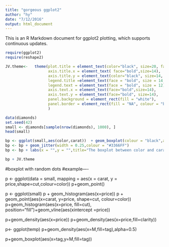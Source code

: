 ```yaml
---
title: "gorgeous ggplot2"
author: "hy"
date: "7/12/2016"
output: html_document
---
```


This is an R Markdown document for ggplot2 plotting, which supports continuous updates.

```r
require(ggplot2)
require(reshape2)
```

```r

JV.theme<-   theme(plot.title = element_text(color="black", size=20, face="bold.italic"),
                   axis.title.x = element_text( face="bold",size=14),
                   axis.title.y = element_text(color="black", size=14, face="bold"),
                   legend.title =element_text(face = "bold", size = 14, color = "black"),
                   legend.text = element_text(face = "bold", size = 12),
                   axis.text.x = element_text(face="bold",size=14),
                   axis.text.y = element_text(face="bold", size=14),
                   panel.background = element_rect(fill = "white"),
                   panel.border = element_rect(fill = "NA", colour = "black", size = 2)
                   )
```

```r
data(diamonds)
set.seed(42)
small <- diamonds[sample(nrow(diamonds), 1000), ]
head(small)
```


```r
bp <- ggplot(small,aes(color,carat))  + geom_boxplot(colour = "black",alpha=0.5,size = 2,width = 0.5)
bp <- bp + geom_jitter(width = 0.25,colour = "#3366FF")
bp <- bp + labs(x = "",y = "",title="The boxplot between color and carat") 

bp + JV.theme
```



#boxplot with random dots
#example----


p <- ggplot(data = small, mapping = aes(x = carat, y = price,shape=cut,colour=color))
p+geom_point()

p <- ggplot(small)
p + geom_histogram(aes(x=price))
p + geom_point(aes(x=carat, y=price, shape=cut, colour=color))
p+geom_histogram(aes(x=price, fill=cut), position="fill")+geom_vline(aes(xintercept =price))

p+geom_density(aes(x=price))
p+geom_density(aes(x=price,fill=clarity))

p<- ggplot(temp)
p+geom_density(aes(x=M,fill=tag),alpha=0.5)

p+geom_boxplot(aes(x=tag,y=M,fill=tag))
